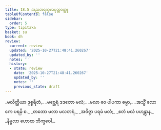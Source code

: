 ```yaml
---
title: 18.5 အညတရကုလပုတ္တဝတ္ထု
tableOfContents: false
sidebar:
  order: 5
type: tipitaka
basket: su
book: dh
review:
  current: review
  updated: '2025-10-27T21:48:41.260267'
  updated_by: ''
  notes: ''
  history:
  - state: review
    date: '2025-10-27T21:48:41.260267'
    updated_by: ''
    notes: ''
    previous_state: draft
---
```



<ReviewStatus review={frontmatter.review} showDetails={true} />

<HypothesisAnnotation frontmatter={frontmatter} />

<DynamicBreadcrumb />

<Division number="242" book="dh" e="ch" v="18" p="48">

<Paragraph number="262" type="verses" book="dh">
_မလိတ္ထိယာ ဒုစ္စရိတံ,_  
_မစ္ဆေရံ ဒဒတော မလံ;_  
_မလာ ဝေ ပါပကာ ဓမ္မာ,_  
_အသ္မိံ လောကေ ပရမှိ စ._  

</Paragraph>

</Division>
<Division number="243" book="dh" e="ch" v="18" p="48">

<Paragraph number="263" type="verses" book="dh">
_တတော မလာ မလတရံ,_  
_အဝိဇ္ဇာ ပရမံ မလံ;_  
_ဧတံ မလံ ပဟန္တွာန,_  
_နိမ္မလာ ဟောထ ဘိက္ခဝေါ._
</Paragraph>
</Division>